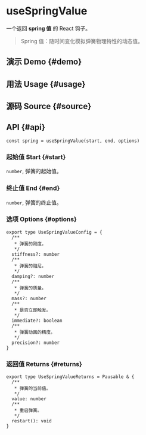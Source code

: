 # useSpringValue


<HooksType category={frontmatter.category} pausable />

一个返回 **spring 值** 的 React 钩子。

> Spring 值：随时间变化模拟弹簧物理特性的动态值。

## 演示 Demo \{#demo}


<App />

## 用法 Usage \{#usage}



## 源码 Source \{#source}


<Source />

## API \{#api}

```tsx
const spring = useSpringValue(start, end, options)
```

### 起始值 Start \{#start}

`number`, 弹簧的起始值。

### 终止值 End \{#end}

`number`, 弹簧的终止值。

### 选项 Options \{#options}

```tsx
export type UseSpringValueConfig = {
  /**
   * 弹簧的刚度。
   */
  stiffness?: number
  /**
   * 弹簧的阻尼。
   */
  damping?: number
  /**
   * 弹簧的质量。
   */
  mass?: number
  /**
   * 是否立即触发。
   */
  immediate?: boolean
  /**
   * 弹簧动画的精度。
   */
  precision?: number
}
```

### 返回值 Returns \{#returns}


<Tip type="pausable" />

```tsx
export type UseSpringValueReturns = Pausable & {
  /**
   * 弹簧的当前值。
   */
  value: number
  /**
   * 重启弹簧。
   */
  restart(): void
}
```
